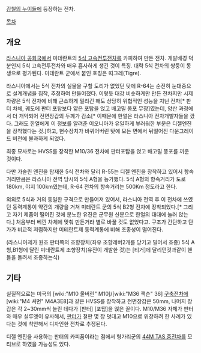 [[강철의 누이들]]에 등장하는 전차.

[[목차]]

== 개요 ==
[[라스니아 공화국]]에서 미테란트의 [[5식 고속전투전차]]를 카피하여 만든 전차. 개발배경 덕분인지 5식 고속전투전차와 매우 흡사하게 생긴 것이 특징. 대략 5식 전차의 쌍둥이 동생으로 평가된다. 미테란트 군에서 붙인 호칭은 띠그레(Tigre).

라스니아에서는 5식 전차의 실물을 구할 도리가 없었던 탓에 R-64는 순전히 눈대중으로 설계개념을 짐작, 추정하여 만들어졌다. 이렇듯 대강 비슷하게만 만든 전차지만 시제차량은 5식 전차에 비해 근소하게 밀리긴 해도 상당히 위협적인 성능을 지닌 전차[* 판터 차체, 궤도에 판터 포탑보다 얇은 포탑을 얹고 배고밀 똥포 무장]였는데, 양산 과정에서 더 개악되어 전면장갑의 두께가 감소[* 이때문에 한얼은 라스니아 전차개발자들을 깠다. 그래도 한얼에게 이 정보를 알려준 이오니아가 유일하게 부러워한 부분은 디젤엔진을 장착했다는 것.]하고, 현수장치가 바뀌어버린 탓에 모든 면에서 뒤떨어진 다운그레이드 버전에 불과하게 되었다.

최종 묘사로는 HVSS를 장착한 M10/36 전차에 판터포탑을 얹고 배고밀 똥포를 끼운 것이다.

다만 가솔린 엔진을 탑재한 5식 전차와 달리 R-55는 디젤 엔진을 장착하고 있어서 항속거리만큼은 라스니아 전역 당시의 5식 A형을 능가했다. 5식 A형의 항속거리가 도로 180km, 야지 100km였는데, R-64 전차의 항속거리는 500Km 정도라고 한다.

외외로 5식과 거의 동일한 규격으로 만들어져 있어서, 라스니아 전역 후 이 전차에 쓰였던 동력계통이 약간의 개량을 거쳐 미테란트 군의 5식 B2형 전차에 장착되었다.[* 그리고 자기 제품이 떨어진 것에 분노한 유진은 군무원 신분으로 한얼의 대대에 눌러 앉는다.] 처음부터 베낀 차체에 맞춰 만든거라 별로 바꿀 것도 없었다고. 구조가 간단하고 단가가 비교적 저렴하지만 미테란트제 동력계통에 비해 조종성이 떨어진다.

(라스니아제가 원조 판터쪽의 조향장치(좌우 조향레버2개를 당기고 밀어서 조종) 5식 A형,B1형에 달린 미테란트제 조향장치(유진이 개발한 것)는 [티거]에 달리던것과같이 핸들을 돌려서 조종하는식)

== 기타 ==
실질적으로는 미국의 [wiki:"M10 울버린" M10]/[wiki:"M36 잭슨" 36] [[구축전차]]에 [wiki:"M4 셔먼" M4A3E8]과 같은 HVSS를 장착하고 전면장갑은 50mm, 나머지 장갑은 각 2~30mm씩 늘린 데다가 [판터] [포탑]을 얹은 꼴이다. M10/M36 자체가 판터와 매우 실루엣이 유사해서, [[판터]]가 철판 몇 장 덧대고 M10으로 위장하려 한 사례가 있다는 것에 착안해서 디자인한 전차로 추정된다.

디젤 엔진을 사용하는 판터의 카피품이라는 점에서 헝가리군의 [[44M TAS 중전차]]를 모티브로 하였을 가능성도 있다.
